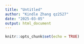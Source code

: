 ```yaml
---
title: "Untitled"
author: "Kindle Zhang qz2527"
date: "2025-03-05"
output: html_document
---
```


```r
knitr::opts_chunk$set(echo = TRUE)
```

